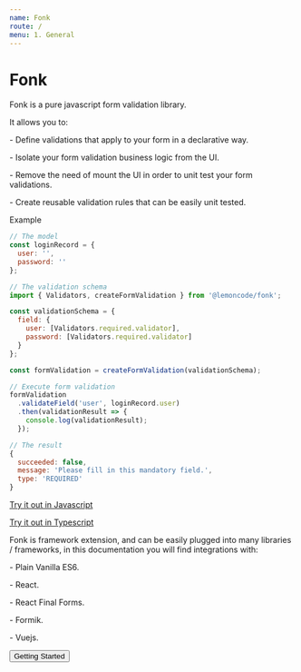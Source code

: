 ```yaml
---
name: Fonk
route: /
menu: 1. General
---
```



# Fonk

Fonk is a pure javascript form validation library.

It allows you to:

- Define validations that apply to your form in a declarative way.

- Isolate your form validation business logic from the UI.

- Remove the need of mount the UI in order to unit test your form validations.

- Create reusable validation rules that can be easily unit tested.

Example

```javascript
// The model
const loginRecord = {
  user: '',
  password: ''
};

// The validation schema
import { Validators, createFormValidation } from '@lemoncode/fonk';

const validationSchema = {
  field: {
    user: [Validators.required.validator],
    password: [Validators.required.validator]
  }
};

const formValidation = createFormValidation(validationSchema);

// Execute form validation
formValidation
  .validateField('user', loginRecord.user)
  .then(validationResult => {
    console.log(validationResult);
  });

// The result
{
  succeeded: false,
  message: 'Please fill in this mandatory field.',
  type: 'REQUIRED'
}
```

[Try it out in Javascript](https://codesandbox.io/s/github/lemoncode/fonk/tree/master/examples/vanilla/js/validate-field)

[Try it out in Typescript](https://codesandbox.io/s/github/lemoncode/fonk/tree/master/examples/vanilla/ts/validate-field)

Fonk is framework extension, and can be easily plugged into many libraries / frameworks,
in this documentation you will find integrations with:

- Plain Vanilla ES6.

- React.

- React Final Forms.

- Formik.

- Vuejs.

<Container>
  <Button to="./getting-started">Getting Started</Button>
</Container>
